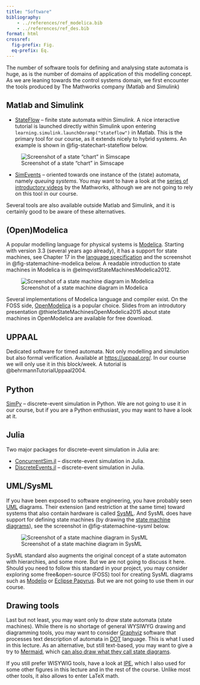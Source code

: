 ```yaml
---
title: "Software"
bibliography: 
    - ../references/ref_modelica.bib
    - ../references/ref_des.bib
format: html
crossref:
  fig-prefix: Fig. 
  eq-prefix: Eq.
---
```


The number of software tools for defining and analysing state automata is huge, as is the number of domains of application of this modelling concept. As we are leaning towards the control systems domain, we first encounter the tools produced by The Mathworks company (Matlab and Simulink)

## Matlab and Simulink
- [StateFlow](https://www.mathworks.com/products/stateflow.html) – finite state automata within Simulink. A nice interactive tutorial is launched directly within Simulink upon entering `learning.simulink.launchOnramp("stateflow")` in Matlab. This is the primary tool for our course, as it extends nicely to hybrid systems. An example is shown in @fig-statechart-stateflow below.

![Screenshot of a state "chart" in Simscape](figures/aircontrol-chart_stateflow.png){#fig-statechart-stateflow}

- [SimEvents](https://www.mathworks.com/products/simevents.html) – oriented towards one instance of the (state) automata, namely *queuing systems*. You may want to have a look at the [series of introductory videos](https://www.mathworks.com/videos/series/understanding-discrete-event-simulation.html) by the Mathworks, although we are not going to rely on this tool in our course.

Several tools are also available outside Matlab and Simulink, and it is certainly good to be aware of these alternatives.

## (Open)Modelica

A popular modelling language for physical systems is [Modelica](https://www.modelica.org). Starting with version 3.3 (several years ago already), it has a support for state machines, see Chapter 17 in the [language specification](https://specification.modelica.org/master/state-machines.html) and the screenshot in @fig-statemachine-modelica below. A readable introduction to state machines in Modelica is in @elmqvistStateMachinesModelica2012.

![Screenshot of a state machine diagram in Modelica](figures/statemachine_modelica.png){#fig-statemachine-modelica}

Several implementations of Modelica language and compiler exist. On the FOSS side, [OpenModelica](https://openmodelica.org) is a popular choice. Slides from an introdutory presentation @thieleStateMachinesOpenModelica2015 about state machines in OpenModelica are available for free download.

## UPPAAL

Dedicated software for timed automata. Not only modelling and simulation but also formal verification. Available at [https://uppaal.org/](https://uppaal.org). In our course we will only use it in this block/week. A tutorial is @behrmannTutorialUppaal2004.

## Python

[SimPy](https://simpy.readthedocs.io/en/latest/) – discrete-event simulation in Python. We are not going to use it in our course, but if you are a Python enthusiast, you may want to have a look at it.

## Julia

Two major packages for discrete-event simulation in Julia are:

- [ConcurrentSim.jl](https://github.com/JuliaDynamics/ConcurrentSim.jl) – discrete-event simulation in Julia.
- [DiscreteEvents.jl](https://github.com/JuliaDynamics/DiscreteEvents.jl) – discrete-event simulation in Julia.

## UML/SysML

If you have been exposed to software engineering, you have probably seen [UML](https://www.uml.org) diagrams. Their extension (and restriction at the same time) toward systems that also contain hardware is called [SysML](https://sysml.org). And SysML does have support for defining state machines (by drawing the [state machine diagrams]((https://sysml.org/sysml-faq/what-is-state-machine-diagram.html))), see the screenshot in @fig-statemachine-sysml below.

![Screenshot of a state machine diagram in SysML](figures/statemachine_sysml.png){#fig-statemachine-sysml}

SysML standard also augments the original concept of a state automaton with hierarchies, and some more. But we are not going to discuss it here. Should you need to follow this standard in your project, you may consider exploring some free&open-source (FOSS) tool for creating SysML diagrams such as [Modelio](https://www.modelio.org) or [Eclipse Papyrus](https://eclipse.dev/papyrus/). But we are not going to use them in our course.

## Drawing tools

Last but not least, you may want only to *draw* state automata (state machines). While there is no shortage of general WYSIWYG drawing and diagramming tools, you may want to consider [Graphviz](https://graphviz.org) software that processes text description of automata in [DOT](https://graphviz.org/doc/info/lang.html) language. This is what I used in this lecture. As an alternative, but still text-based, you may want to give a try to [Mermaid](https://mermaid.js.org), which [can also draw what they call state diagrams](https://mermaid.js.org/syntax/stateDiagram.html).

If you still prefer WISYWIG tools, have a look at [IPE](https://ipe.otfried.org), which I also used for some other figures in this lecture and in the rest of the course. Unlike most other tools, it also allows to enter LaTeX math.

